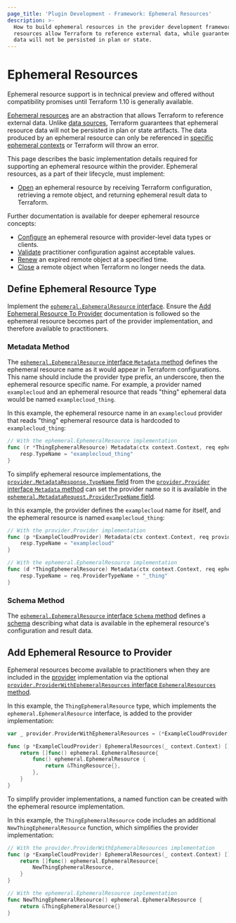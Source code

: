 ```yaml
---
page_title: 'Plugin Development - Framework: Ephemeral Resources'
description: >-
  How to build ephemeral resources in the provider development framework. Ephemeral
  resources allow Terraform to reference external data, while guaranteeing that this
  data will not be persisted in plan or state.
---
```


# Ephemeral Resources

<Highlight>

Ephemeral resource support is in technical preview and offered without compatibility promises until Terraform 1.10 is generally available.

</Highlight>

[Ephemeral resources](/terraform/language/v1.10.x/resources/ephemeral) are an abstraction that allows Terraform to reference external data. Unlike [data sources](/terraform/language/data-sources), Terraform guarantees that ephemeral resource data will not be persisted in plan or state artifacts. The data produced by an ephemeral resource can only be referenced in [specific ephemeral contexts](/terraform/language/v1.10.x/resources/ephemeral#referencing-ephemeral-resources) or Terraform will throw an error.

This page describes the basic implementation details required for supporting an ephemeral resource within the provider. Ephemeral resources, as a part of their lifecycle, must implement:

- [Open](/terraform/plugin/framework/ephemeral-resources/open) an ephemeral resource by receiving Terraform configuration, retrieving a remote object, and returning ephemeral result data to Terraform.

Further documentation is available for deeper ephemeral resource concepts:

- [Configure](/terraform/plugin/framework/ephemeral-resources/configure) an ephemeral resource with provider-level data types or clients.
- [Validate](/terraform/plugin/framework/ephemeral-resources/validate-configuration) practitioner configuration against acceptable values.
- [Renew](/terraform/plugin/framework/ephemeral-resources/renew) an expired remote object at a specified time.
- [Close](/terraform/plugin/framework/ephemeral-resources/close) a remote object when Terraform no longer needs the data.

## Define Ephemeral Resource Type

Implement the [`ephemeral.EphemeralResource` interface](https://pkg.go.dev/github.com/hashicorp/terraform-plugin-framework/ephemeral#EphemeralResource). Ensure the [Add Ephemeral Resource To Provider](#add-ephemeral-resource-to-provider) documentation is followed so the ephemeral resource becomes part of the provider implementation, and therefore available to practitioners.

### Metadata Method

The [`ephemeral.EphemeralResource` interface `Metadata` method](https://pkg.go.dev/github.com/hashicorp/terraform-plugin-framework/ephemeral#EphemeralResource.Metadata) defines the ephemeral resource name as it would appear in Terraform configurations. This name should include the provider type prefix, an underscore, then the ephemeral resource specific name. For example, a provider named `examplecloud` and an ephemeral resource that reads "thing" ephemeral data would be named `examplecloud_thing`.

In this example, the ephemeral resource name in an `examplecloud` provider that reads "thing" ephemeral resource data is hardcoded to `examplecloud_thing`:

```go
// With the ephemeral.EphemeralResource implementation
func (r *ThingEphemeralResource) Metadata(ctx context.Context, req ephemeral.MetadataRequest, resp *ephemeral.MetadataResponse) {
	resp.TypeName = "examplecloud_thing"
}
```

To simplify ephemeral resource implementations, the [`provider.MetadataResponse.TypeName` field](https://pkg.go.dev/github.com/hashicorp/terraform-plugin-framework/provider#MetadataResponse.TypeName) from the [`provider.Provider` interface `Metadata` method](https://pkg.go.dev/github.com/hashicorp/terraform-plugin-framework/provider#Provider.Metadata) can set the provider name so it is available in the [`ephemeral.MetadataRequest.ProviderTypeName` field](https://pkg.go.dev/github.com/hashicorp/terraform-plugin-framework/ephemeral#MetadataRequest.ProviderTypeName).

In this example, the provider defines the `examplecloud` name for itself, and the ephemeral resource is named `examplecloud_thing`:

```go
// With the provider.Provider implementation
func (p *ExampleCloudProvider) Metadata(ctx context.Context, req provider.MetadataRequest, resp *provider.MetadataResponse) {
	resp.TypeName = "examplecloud"
}

// With the ephemeral.EphemeralResource implementation
func (d *ThingEphemeralResource) Metadata(ctx context.Context, req ephemeral.MetadataRequest, resp *ephemeral.MetadataResponse) {
	resp.TypeName = req.ProviderTypeName + "_thing"
}
```

### Schema Method

The [`ephemeral.EphemeralResource` interface `Schema` method](https://pkg.go.dev/github.com/hashicorp/terraform-plugin-framework/ephemeral#EphemeralResource.Schema) defines a [schema](/terraform/plugin/framework/handling-data/schemas) describing what data is available in the ephemeral resource's configuration and result data.

## Add Ephemeral Resource to Provider

Ephemeral resources become available to practitioners when they are included in the [provider](/terraform/plugin/framework/providers) implementation via the optional [`provider.ProviderWithEphemeralResources` interface `EphemeralResources` method](https://pkg.go.dev/github.com/hashicorp/terraform-plugin-framework/provider#ProviderWithEphemeralResources.EphemeralResource).

In this example, the `ThingEphemeralResource` type, which implements the `ephemeral.EphemeralResource` interface, is added to the provider implementation:

```go
var _ provider.ProviderWithEphemeralResources = (*ExampleCloudProvider)(nil)

func (p *ExampleCloudProvider) EphemeralResources(_ context.Context) []func() ephemeral.EphemeralResource {
	return []func() ephemeral.EphemeralResource{
		func() ephemeral.EphemeralResource {
			return &ThingResource{},
		},
	}
}
```

To simplify provider implementations, a named function can be created with the ephemeral resource implementation.

In this example, the `ThingEphemeralResource` code includes an additional `NewThingEphemeralResource` function, which simplifies the provider implementation:

```go
// With the provider.ProviderWithEphemeralResources implementation
func (p *ExampleCloudProvider) EphemeralResources(_ context.Context) []func() ephemeral.EphemeralResource {
	return []func() ephemeral.EphemeralResource{
		NewThingEphemeralResource,
	}
}

// With the ephemeral.EphemeralResource implementation
func NewThingEphemeralResource() ephemeral.EphemeralResource {
	return &ThingEphemeralResource{}
}
```
